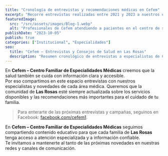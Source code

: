 ```yaml
---
title: "Cronología de entrevistas y recomendaciones médicas en Cefem"
excerpt: "Recorre entrevistas realizadas entre 2021 y 2023 a nuestros especialistas de Cefem, con consejos prácticos de salud en pediatría, ginecología, traumatología y cirugía vascular en Las Rosas."
featuredImage:
  src: "/src/assets/images/Blog-1.webp"
  alt: "Profesionales de Cefem atendiendo a pacientes en el centro de salud."
publishDate: "2023-10-05"
publish: true
categories: ["Institucional", "Especialidades"]
seo:
  title: "Cefem – Entrevistas y Consejos de Salud en Las Rosas"
  description: "Resumen cronológico de entrevistas a especialistas de Cefem entre 2021 y 2023. Consejos en pediatría, ginecología, traumatología y cirugía vascular."
---
```



En **Cefem – Centro Familiar de Especialidades Médicas** creemos que la salud también se cuida con información clara y accesible.  \
Por eso compartimos en este espacio entrevistas con nuestros especialistas y novedades de cada área médica. Queremos que la comunidad de **Las Rosas** esté siempre actualizada sobre los servicios disponibles y las recomendaciones más importantes para el cuidado de tu familia.

> Para enterarte de las próximas entrevistas y campañas, seguinos en Facebook: [facebook.com/cefem1](https://www.facebook.com/cefem1).

<InterviewTimeline items={timelineItems} />

En **Cefem – Centro Familiar de Especialidades Médicas** seguimos compartiendo contenido educativo para que cada familia de **Las Rosas** tenga acceso a atención especializada y a información confiable.  \
Te invitamos a mantenerte al tanto de las próximas novedades en nuestras redes y canales de comunicación.
